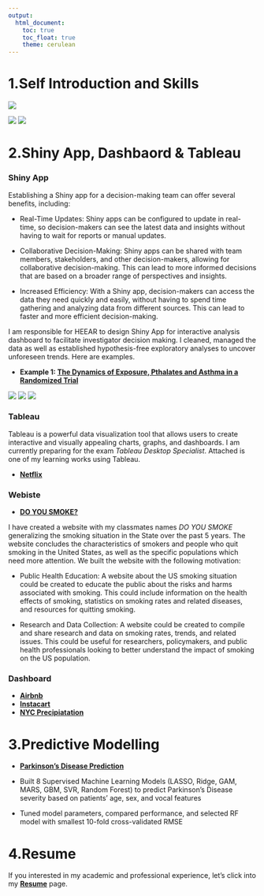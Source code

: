 ```yaml
---
output: 
  html_document:
    toc: true
    toc_float: true
    theme: cerulean
---
```



# 1.Self Introduction and Skills

![](images/Intro1.png)

![](images/Intro3.png)
![](images/Intro4.png)


# 2.Shiny App, Dashbaord & Tableau

### Shiny App 
Establishing a Shiny app for a decision-making team can offer several benefits, including:

* Real-Time Updates: Shiny apps can be configured to update in real-time, so decision-makers can see the latest data and insights without having to wait for reports or manual updates.

* Collaborative Decision-Making: Shiny apps can be shared with team members, stakeholders, and other decision-makers, allowing for collaborative decision-making. This can lead to more informed decisions that are based on a broader range of perspectives and insights.

* Increased Efficiency: With a Shiny app, decision-makers can access the data they need quickly and easily, without having to spend time gathering and analyzing data from different sources. This can lead to faster and more efficient decision-making.

I am responsible for HEEAR to design Shiny App for interactive analysis dashboard to facilitate investigator decision making. I cleaned, managed the data as well as established hypothesis-free exploratory analyses to uncover unforeseen trends. Here are examples.

* **Example 1: [The Dynamics of Exposure, Pthalates and Asthma in a Randomized Trial ](https://hhear.shinyapps.io/dashboard2/)** 

![](images/shiny1.png)
![](images/shiny1b.png)
![](images/shiny1c.png)

### Tableau 
 Tableau is a powerful data visualization tool that allows users to create interactive and visually appealing charts, graphs, and dashboards. I am currently preparing for the exam *Tableau Desktop Specialist*. Attached is one of my learning works using Tableau. 
 
 * **[Netflix](https://public.tableau.com/app/profile/sallietsang/viz/Netflix_16776310893610/Netflix)**

### Webiste 
* **[DO YOU SMOKE?](https://lscelia.github.io/Smoking_in_US/index.html)**

I have created a website with my classmates names *DO YOU SMOKE* generalizing the smoking situation in the State over the past 5 years. The website concludes the characteristics of smokers and people who quit smoking in the United States, as well as
the specific populations which need more attention. We built the website with the following motivation: 

* Public Health Education: A website about the US smoking situation could be created to educate the public about the risks and harms associated with smoking. This could include information on the health effects of smoking, statistics on smoking rates and related diseases, and resources for quitting smoking.

* Research and Data Collection: A website could be created to compile and share research and data on smoking rates, trends, and related issues. This could be useful for researchers, policymakers, and public health professionals looking to better understand the impact of smoking on the US population.



### Dashboard 

* **[Airbnb](dashboard1.html)**
* **[Instacart](dashboard2.html)**
* **[NYC Precipiatation](dashboard3.html)**

# 3.Predictive Modelling 

* **[Parkinson’s Disease Prediction](machinelearningproject.html)**

* Built 8 Supervised Machine Learning Models (LASSO, Ridge, GAM, MARS, GBM, SVR, Random Forest) to predict
Parkinson’s Disease severity based on patients’ age, sex, and vocal features
* Tuned model parameters, compared performance, and selected RF model with smallest 10-fold cross-validated RMSE

# 4.Resume
If you interested in my academic and professional experience, let's click into my **[Resume](Resume.html)** page.






